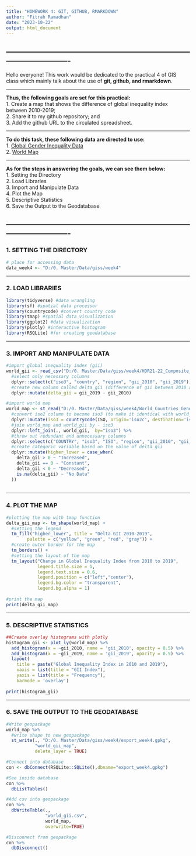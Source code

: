 ---
title: "HOMEWORK 4: GIT, GITHUB, RMARKDOWN"
author: "Fitrah Ramadhan"
date: "2023-10-22"
output: html_document
---
-------------------------------------------------------------------------------------------------
-------------------------------------------------------------------------------------------------

Hello everyone! This work would be dedicated to the practical 4 of GIS class which mainly talk about the use of **git, github, and rmarkdown**.

-------------------------------------------------------------------------------------------------

**Thus, the following goals are set for this practical:**\
1. Create a map that shows the difference of global inequality index between 2010-2019;\
2. Share it to my github repository; and\
3. Add the github URL to the circulated spreadsheet.

-------------------------------------------------------------------------------------------------

**To do this task, these following data are directed to use:**\
1. [Global Gender Inequality Data](https://hdr.undp.org/data-center/documentation-and-downloads)\
2. [World Map](https://hub.arcgis.com/datasets/2b93b06dc0dc4e809d3c8db5cb96ba69_0/explore)

-------------------------------------------------------------------------------------------------

**As for the steps in answering the goals, we can see them below:**\
1. Setting the Directory\
2. Load Libraries\
3. Import and Manipulate Data\
4. Plot the Map\
5. Descriptive Statistics\
6. Save the Output to the Geodatabase


-------------------------------------------------------------------------------------------------
-------------------------------------------------------------------------------------------------


### **1. SETTING THE DIRECTORY**
```{r directory, echo=TRUE}

# place for accessing data
data_week4 <- "D:/0. Master/Data/giss/week4"

```
-------------------------------------------------------------------------------------------------

### **2. LOAD LIBRARIES**
```{r library, echo=TRUE}

library(tidyverse) #data wrangling
library(sf) #spatial data processor
library(countrycode) #convert country code
library(tmap) #spatial data visualization
library(ggplot2) #data visualization
library(plotly) #interactive histogram
library(RSQLite) #for creating geodatabase

```
-------------------------------------------------------------------------------------------------

### **3. IMPORT AND MANIPULATE DATA**
```{r data, echo=TRUE}

#import global inequality index (gii)
world_gii <- read_csv("D:/0. Master/Data/giss/week4/HDR21-22_Composite_indices_complete_time_series.csv") %>%
  #select only necessary columns
  dplyr::select(c("iso3", "country", "region", "gii_2010", "gii_2019")) %>%
  #create new column called delta_gii (difference of gii between 2010 and 2019)
  dplyr::mutate(delta_gii = gii_2019 - gii_2010)

#import world map
world_map <- st_read("D:/0. Master/Data/giss/week4/World_Countries_Generalized.gdb") %>%
  #convert iso2 column to become iso3 (to make it identical with world_gii table)
  dplyr::mutate(iso3 = countrycode(ISO, origin='iso2c', destination='iso3c'), .before=ISO) %>%
  #join world_map and world_gii by - iso3
  dplyr::left_join(., world_gii,  by="iso3") %>%
  #throw out redundant and unnecessary columns
  dplyr::select(c("COUNTRY", "iso3", "ISO", "region", "gii_2010", "gii_2019", "delta_gii", "SHAPE")) %>%
  #create categoric variable based on the value of delta_gii
  dplyr::mutate(higher_lower = case_when(
    delta_gii > 0 ~ "Increased",
    delta_gii == 0 ~ "Constant",
    delta_gii < 0 ~ "Decreased",
    is.na(delta_gii) ~ "No Data"
  ))
  
```
-------------------------------------------------------------------------------------------------

### **4. PLOT THE MAP**
```{r map, echo=TRUE}

#plotting the map with tmap function
delta_gii_map <- tm_shape(world_map) +
  #setting the legend
  tm_fill("higher_lower", title = "Delta GII 2010-2019",
        palette = c("yellow", "green", "red", "gray")) +
  #create outer border for the map
  tm_borders() +
  #setting the layout of the map
  tm_layout("Change in Global Inequality Index from 2010 to 2019",
            legend.title.size = 1,
            legend.text.size = 0.6,
            legend.position = c("left","center"),
            legend.bg.color = "transparent",
            legend.bg.alpha = 1)
  
#print the map
print(delta_gii_map)

```
-------------------------------------------------------------------------------------------------

### **5. DESCRIPTIVE STATISTICS**
```{r echo=TRUE}

##Create overlay histograms with plotly
histogram_gii <- plot_ly(world_map) %>%
  add_histogram(x = ~gii_2010, name = 'gii_2010', opacity = 0.5) %>%
  add_histogram(x = ~gii_2019, name = 'gii_2019', opacity = 0.5) %>%
  layout(
    title = paste("Global Inequality Index in 2010 and 2019"),
    xaxis = list(title = "GII Index"),
    yaxis = list(title = "Frequency"),
    barmode = 'overlay')
  
print(histogram_gii)

```
-------------------------------------------------------------------------------------------------

### **6. SAVE THE OUTPUT TO THE GEODATABASE**
```{r echo=TRUE}

#Write geopackage
world_map %>%
  #write shape to new geopackage
  st_write(., "D:/0. Master/Data/giss/week4/export_week4.gpkg", 
           "world_gii_map", 
           delete_layer = TRUE)

#Connect into database
con <- dbConnect(RSQLite::SQLite(),dbname="export_week4.gpkg")

#See inside database
con %>% 
  dbListTables()

#Add csv into geopackage
con %>%
  dbWriteTable(.,
               "world_gii.csv",
               world_map,
               overwrite=TRUE)

#Disconnect from geopackage
con %>% 
  dbDisconnect()

```

